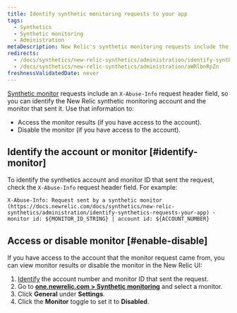 ```yaml
---
title: Identify synthetic monitoring requests to your app
tags:
  - Synthetics
  - Synthetic monitoring
  - Administration
metaDescription: New Relic's synthetic monitoring requests include the x-info-abuse header to help you identify the account and monitor that sent it.
redirects:
  - /docs/synthetics/new-relic-synthetics/administration/identify-synthetics-requests-your-app
  - /docs/synthetics/new-relic-synthetics/administration/aWRlbnRpZn
freshnessValidatedDate: never
---
```


[Synthetic monitor](/docs/synthetics/new-relic-synthetics/using-monitors/add-edit-monitors) requests include an `X-Abuse-Info` request header field, so you can identify the New Relic synthetic monitoring account and the monitor that sent it. Use that information to:

* Access the monitor results (if you have access to the account).
* Disable the monitor (if you have access to the account).

## Identify the account or monitor [#identify-monitor]

To identify the synthetics account and monitor ID that sent the request, check the `X-Abuse-Info` request header field. For example:

```
X-Abuse-Info: Request sent by a synthetic monitor (https://docs.newrelic.com/docs/synthetics/new-relic-synthetics/administration/identify-synthetics-requests-your-app) - monitor id: ${MONITOR_ID_STRING} | account id: ${ACCOUNT_NUMBER}
```

## Access or disable monitor [#enable-disable]

If you have access to the account that the monitor request came from, you can view monitor results or disable the monitor in the New Relic UI:

1. [Identify](#identify-monitor) the account number and monitor ID that sent the request.
2. Go to **[one.newrelic.com > Synthetic monitoring](https://one.newrelic.com/synthetics-nerdlets)** and select a monitor.
3. Click **General** under **Settings**.
4. Click the **Monitor** toggle to set it to **Disabled**.
